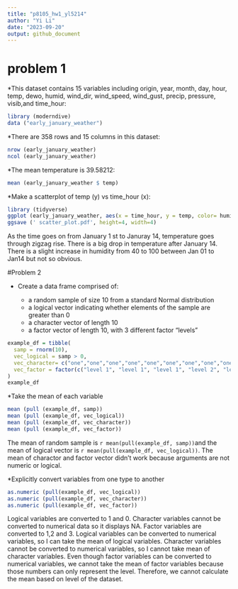 ```yaml
---
title: "p8105_hw1_yl5214"
author: "Yi Li"
date: "2023-09-20"
output: github_document
---
```


# problem 1

*This dataset contains 15 variables including origin, year, month, day, hour, temp, dewo, humid, wind_dir, wind_speed, wind_gust, precip, pressure, visib,and time_hour:
```r
library (moderndive)
data ("early_january_weather")
```

*There are 358 rows and 15 columns in this dataset:
```r
nrow (early_january_weather)
ncol (early_january_weather)
```

*The mean temperature is 39.58212:
```r
mean (early_january_weather $ temp)
```

*Make a scatterplot of temp (y) vs time_hour (x):
```r
library (tidyverse)
ggplot (early_january_weather, aes(x = time_hour, y = temp, color= humid)) + geom_point()
ggsave (' scatter_plot.pdf', height=4, width=4)
```
As the time goes on from January 1 st to Januray 14, temperature goes through zigzag rise. There is a big drop in temperature after January 14. There is a slight increase in humidity from 40 to 100 between Jan 01 to Jan14 but not so obvious.

#Problem 2

* Create a data frame comprised of:

  * a random sample of size 10 from a standard Normal distribution
  * a logical vector indicating whether elements of the sample are greater than 0
  * a character vector of length 10
  * a factor vector of length 10, with 3 different factor “levels”

```r
example_df = tibble(
  samp = rnorm(10),
  vec_logical = samp > 0,
  vec_character= c("one","one","one","one","one","one","one","one","one","one"),
  vec_factor = factor(c("level 1", "level 1", "level 1", "level 2", "level 2", "level 2", "level 3", "level 3", "level 3", "level 3"))
)
example_df
```

*Take the mean of each variable 
```r
mean (pull (example_df, samp))
mean (pull (example_df, vec_logical))
mean (pull (example_df, vec_character))
mean (pull (example_df, vec_factor))
```
The mean of random sample is `r mean(pull(example_df, samp))`and the mean of logical vector is `r mean(pull(example_df, vec_logical))`.
The mean of charactor and factor vector didn't work because arguments are not numeric or logical.

*Explicitly convert variables from one type to another
```r
as.numeric (pull(example_df, vec_logical))
as.numeric (pull(example_df, vec_character))
as.numeric (pull(example_df, vec_factor))
```
Logical variables are converted to 1 and 0. Character variables cannot be converted to numerical data so it displays NA. Factor variables are converted to 1,2 and 3.
Logical variables can be converted to numerical variables, so I can take the mean of logical variables.
Character variables cannot be converted to numerical variables, so I cannot take mean of character variables.
Even though factor variables can be converted to numerical variables, we cannot take the mean of factor variables because those numbers can only represent the level. Therefore, we cannot calculate the mean based on level of the dataset.
